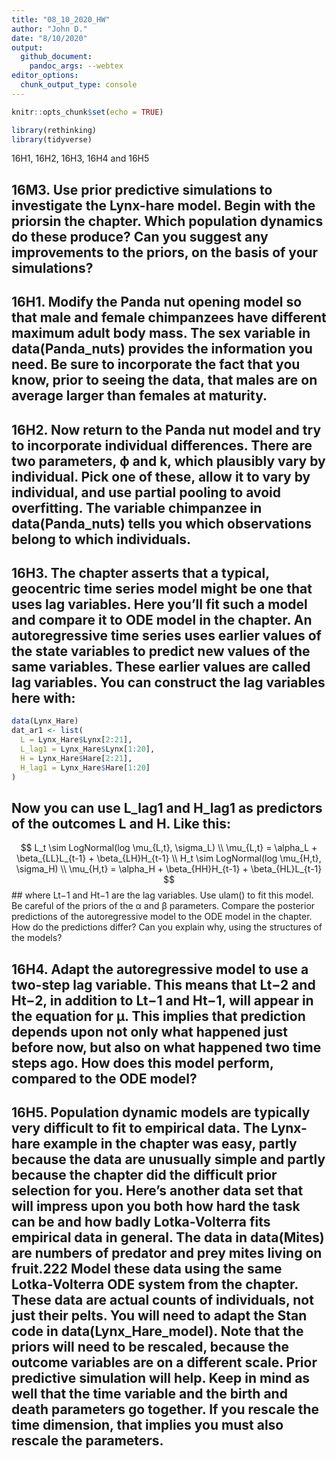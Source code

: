 ```yaml
---
title: "08_10_2020_HW"
author: "John D."
date: "8/10/2020"
output:
  github_document:
    pandoc_args: --webtex
editor_options: 
  chunk_output_type: console
---
```


```r
knitr::opts_chunk$set(echo = TRUE)
```

```r
library(rethinking)
library(tidyverse)
```

16H1, 16H2, 16H3, 16H4 and 16H5
 
## 16M3. Use prior predictive simulations to investigate the Lynx-hare model. Begin with the priorsin the chapter. Which population dynamics do these produce? Can you suggest any improvements to the priors, on the basis of your simulations?

## 16H1. Modify the Panda nut opening model so that male and female chimpanzees have different maximum adult body mass. The sex variable in data(Panda_nuts) provides the information you need. Be sure to incorporate the fact that you know, prior to seeing the data, that males are on average larger than females at maturity.

## 16H2. Now return to the Panda nut model and try to incorporate individual differences. There are two parameters, ϕ and k, which plausibly vary by individual. Pick one of these, allow it to vary by individual, and use partial pooling to avoid overfitting. The variable chimpanzee in data(Panda_nuts) tells you which observations belong to which individuals.

## 16H3. The chapter asserts that a typical, geocentric time series model might be one that uses lag variables. Here you’ll fit such a model and compare it to ODE model in the chapter. An autoregressive time series uses earlier values of the state variables to predict new values of the same variables. These earlier values are called lag variables. You can construct the lag variables here with:

```r
data(Lynx_Hare)
dat_ar1 <- list(
  L = Lynx_Hare$Lynx[2:21],
  L_lag1 = Lynx_Hare$Lynx[1:20],
  H = Lynx_Hare$Hare[2:21],
  H_lag1 = Lynx_Hare$Hare[1:20]
)
```

## Now you can use L_lag1 and H_lag1 as predictors of the outcomes L and H. Like this:

$$
L_t \sim LogNormal(log \mu_{L,t}, \sigma_L) \\
\mu_{L,t} = \alpha_L + \beta_{LL}L_{t-1} + \beta_{LH}H_{t-1} \\
H_t \sim LogNormal(log \mu_{H,t}, \sigma_H) \\
\mu_{H,t} = \alpha_H + \beta_{HH}H_{t-1} + \beta_{HL}L_{t-1}
$$
## where Lt−1 and Ht−1 are the lag variables. Use ulam() to fit this model. Be careful of the priors of the α and β parameters. Compare the posterior predictions of the autoregressive model to the ODE model in the chapter. How do the predictions differ? Can you explain why, using the structures of the models?

## 16H4. Adapt the autoregressive model to use a two-step lag variable. This means that Lt−2 and Ht−2, in addition to Lt−1 and Ht−1, will appear in the equation for µ. This implies that prediction depends upon not only what happened just before now, but also on what happened two time steps ago. How does this model perform, compared to the ODE model?

## 16H5. Population dynamic models are typically very difficult to fit to empirical data. The Lynx-hare example in the chapter was easy, partly because the data are unusually simple and partly because the chapter did the difficult prior selection for you. Here’s another data set that will impress upon you both how hard the task can be and how badly Lotka-Volterra fits empirical data in general. The data in data(Mites) are numbers of predator and prey mites living on fruit.222 Model these data using the same Lotka-Volterra ODE system from the chapter. These data are actual counts of individuals, not just their pelts. You will need to adapt the Stan code in data(Lynx_Hare_model). Note that the priors will need to be rescaled, because the outcome variables are on a different scale. Prior predictive simulation will help. Keep in mind as well that the time variable and the birth and death parameters go together. If you rescale the time dimension, that implies you must also rescale the parameters.